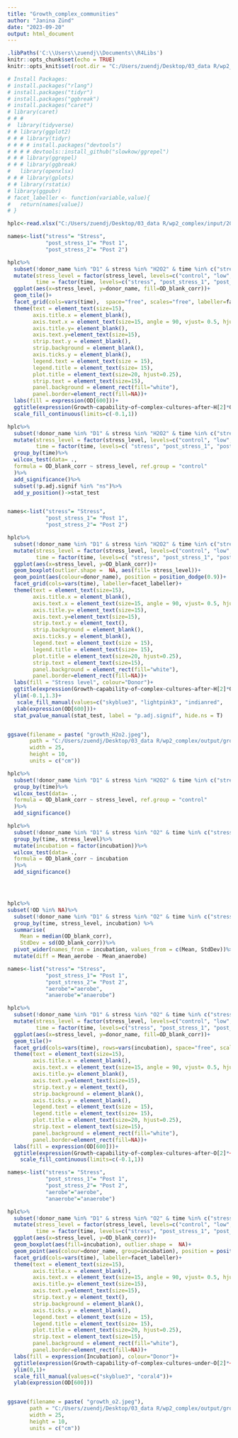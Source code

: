 ```yaml
---
title: "Growth_complex_communities"
author: "Janina Zünd"
date: "2023-09-20"
output: html_document
---
```


```r
.libPaths('C:\\Users\\zuendj\\Documents\\R4Libs')
knitr::opts_chunk$set(echo = TRUE)
knitr::opts_knit$set(root.dir = "C:/Users/zuendj/Desktop/03_data R/wp2_complex", cho = TRUE, warning = FALSE, message = FALSE)

# Install Packages:
# install.packages("rlang")
# install.packages("tidyr")
# install.packages("ggbreak")
# install.packages("caret")
# library(caret)
# # # 
#  library(tidyverse)
# # library(ggplot2)
# # # library(tidyr)
# # # # install.packages("devtools")
# # # # devtools::install_github("slowkow/ggrepel")
# # # library(ggrepel)
# # # library(ggbreak)
#   library(openxlsx)
# # # library(gplots)
# # library(rstatix)
# library(ggpubr)
# facet_labeller <- function(variable,value){
#   return(names[value])
# }
```

```r

hplc<-read.xlsx("C:/Users/zuendj/Desktop/03_data R/wp2_complex/input/20230613_hplc_list_results_stress.xlsx")

```

```r
names<-list("stress"= "Stress", 
            "post_stress_1"= "Post 1", 
            "post_stress_2"= "Post 2")

hplc%>%
  subset(!donor_name %in% "D1" & stress %in% "H2O2" & time %in% c("stress", "post_stress_1", "post_stress_2"))%>%
  mutate(stress_level = factor(stress_level, levels=c("control", "low", "median", "high", "max")),
         time = factor(time, levels=c("stress", "post_stress_1", "post_stress_2"))) %>%
  ggplot(aes(x=stress_level, y=donor_name, fill=OD_blank_corr))+
  geom_tile()+
  facet_grid(cols=vars(time),  space="free", scales="free", labeller=facet_labeller)+
  theme(text = element_text(size=15), 
        axis.title.x = element_blank(),
        axis.text.x = element_text(size=15, angle = 90, vjust= 0.5, hjust=1),
        axis.title.y= element_blank(),
        axis.text.y=element_text(size=15),
        strip.text.y = element_blank(),
        strip.background = element_blank(),
        axis.ticks.y = element_blank(),
        legend.text = element_text(size = 15),
        legend.title = element_text(size= 15),
        plot.title = element_text(size=20, hjust=0.25),
        strip.text = element_text(size=15), 
        panel.background = element_rect(fill="white"),
        panel.border=element_rect(fill=NA))+
  labs(fill = expression(OD[600]))+
  ggtitle(expression(Growth~capability~of~complex~cultures~after~H[2]*O[2]*~stress))+
  scale_fill_continuous(limits=c(-0.1,1))

```
```r
hplc%>%
  subset(!donor_name %in% "D1" & stress %in% "H2O2" & time %in% c("stress", "post_stress_1", "post_stress_2"))%>%
  mutate(stress_level = factor(stress_level, levels=c("control", "low", "median", "high", "max")),
         time = factor(time, levels=c( "stress", "post_stress_1", "post_stress_2"))) %>%
  group_by(time)%>%
  wilcox_test(data= .,
  formula = OD_blank_corr ~ stress_level, ref.group = "control" 
  )%>%
  add_significance()%>%
  subset(!p.adj.signif %in% "ns")%>%
  add_y_position()->stat_test


names<-list("stress"= "Stress", 
            "post_stress_1"= "Post 1", 
            "post_stress_2"= "Post 2")

hplc%>%
  subset(!donor_name %in% "D1" & stress %in% "H2O2" & time %in% c("stress", "post_stress_1", "post_stress_2"))%>%
  mutate(stress_level = factor(stress_level, levels=c("control", "low", "median", "high", "max")),
         time = factor(time, levels=c( "stress", "post_stress_1", "post_stress_2"))) %>%
  ggplot(aes(x=stress_level, y=OD_blank_corr))+
  geom_boxplot(outlier.shape =  NA, aes(fill= stress_level))+
  geom_point(aes(colour=donor_name), position = position_dodge(0.9))+
  facet_grid(cols=vars(time), labeller=facet_labeller)+
  theme(text = element_text(size=15), 
        axis.title.x = element_blank(),
        axis.text.x = element_text(size=15, angle = 90, vjust= 0.5, hjust=1),
        axis.title.y= element_text(size=15),
        axis.text.y=element_text(size=15),
        strip.text.y = element_text(),
        strip.background = element_blank(),
        axis.ticks.y = element_blank(),
        legend.text = element_text(size = 15),
        legend.title = element_text(size= 15),
        plot.title = element_text(size=20, hjust=0.25),
        strip.text = element_text(size=15), 
        panel.background = element_rect(fill="white"),
        panel.border=element_rect(fill=NA))+
  labs(fill = "Stress level", colour="Donor")+
  ggtitle(expression(Growth~capability~of~complex~cultures~after~H[2]*O[2]*~stress))+
  ylim(-0.1,1.3)+
   scale_fill_manual(values=c("skyblue3", "lightpink3", "indianred",   "brown4", "coral4"))+
  ylab(expression(OD[600]))+
  stat_pvalue_manual(stat_test, label = "p.adj.signif", hide.ns = T)


ggsave(filename = paste( "growth_H2o2.jpeg"),
       path = "C:/Users/zuendj/Desktop/03_data R/wp2_complex/output/growth",
       width = 25,
       height = 10,
       units = c("cm"))

```

```r
hplc%>%
  subset(!donor_name %in% "D1" & stress %in% "H2O2" & time %in% c("stress", "post_stress_1", "post_stress_2"))%>%
  group_by(time)%>%
  wilcox_test(data= .,
  formula = OD_blank_corr ~ stress_level, ref.group = "control" 
  )%>%
  add_significance()
```



```r
hplc%>%
  subset(!donor_name %in% "D1" & stress %in% "O2" & time %in% c("stress", "post_stress_1", "post_stress_2"))%>%
  group_by(time, stress_level)%>%
  mutate(incubation = factor(incubation))%>%
  wilcox_test(data= .,
  formula = OD_blank_corr ~ incubation 
  )%>%
  add_significance()




hplc%>%
subset(!OD %in% NA)%>%
  subset(!donor_name %in% "D1" & stress %in% "O2" & time %in% c("stress"))%>%
  group_by(time, stress_level, incubation) %>%
  summarise(
    Mean = median(OD_blank_corr),
    StdDev = sd(OD_blank_corr))%>%
  pivot_wider(names_from = incubation, values_from = c(Mean, StdDev))%>%
  mutate(diff = Mean_aerobe - Mean_anaerobe)
```

```r
names<-list("stress"= "Stress", 
            "post_stress_1"= "Post 1", 
            "post_stress_2"= "Post 2", 
            "aerobe"="aerobe",
            "anaerobe"="anaerobe")

hplc%>%
  subset(!donor_name %in% "D1" & stress %in% "O2" & time %in% c("stress", "post_stress_1", "post_stress_2"))%>%
  mutate(stress_level = factor(stress_level, levels=c("control", "low", "median", "high", "max")),
         time = factor(time, levels=c("stress", "post_stress_1", "post_stress_2"))) %>%
  ggplot(aes(x=stress_level, y=donor_name, fill=OD_blank_corr))+
  geom_tile()+
  facet_grid(cols=vars(time), rows=vars(incubation), space="free", scales="free", labeller=facet_labeller)+
  theme(text = element_text(size=15), 
        axis.title.x = element_blank(),
        axis.text.x = element_text(size=15, angle = 90, vjust= 0.5, hjust=1),
        axis.title.y= element_blank(),
        axis.text.y=element_text(size=15),
        strip.text.y = element_text(),
        strip.background = element_blank(),
        axis.ticks.y = element_blank(),
        legend.text = element_text(size = 15),
        legend.title = element_text(size= 15),
        plot.title = element_text(size=20, hjust=0.25),
        strip.text = element_text(size=15), 
        panel.background = element_rect(fill="white"),
        panel.border=element_rect(fill=NA))+
  labs(fill = expression(OD[600]))+
  ggtitle(expression(Growth~capability~of~complex~cultures~after~O[2]*~stress))+
    scale_fill_continuous(limits=c(-0.1,1))


```
```r
names<-list("stress"= "Stress", 
            "post_stress_1"= "Post 1", 
            "post_stress_2"= "Post 2", 
            "aerobe"="aerobe",
            "anaerobe"="anaerobe")

hplc%>%
  subset(!donor_name %in% "D1" & stress %in% "O2" & time %in% c("stress", "post_stress_1", "post_stress_2"))%>%
  mutate(stress_level = factor(stress_level, levels=c("control", "low", "median", "high", "max")),
         time = factor(time, levels=c("stress", "post_stress_1", "post_stress_2"))) %>%
  ggplot(aes(x=stress_level, y=OD_blank_corr))+
  geom_boxplot(aes(fill=incubation), outlier.shape =  NA)+
  geom_point(aes(colour=donor_name, group=incubation), position = position_dodge(0.9))+
  facet_grid(cols=vars(time), labeller=facet_labeller)+
  theme(text = element_text(size=15), 
        axis.title.x = element_blank(),
        axis.text.x = element_text(size=15, angle = 90, vjust= 0.5, hjust=1),
        axis.title.y= element_text(size=15),
        axis.text.y=element_text(size=15),
        strip.text.y = element_text(),
        strip.background = element_blank(),
        axis.ticks.y = element_blank(),
        legend.text = element_text(size = 15),
        legend.title = element_text(size= 15),
        plot.title = element_text(size=20, hjust=0.25),
        strip.text = element_text(size=15), 
        panel.background = element_rect(fill="white"),
        panel.border=element_rect(fill=NA))+
  labs(fill = expression(Incubation), colour="Donor")+
  ggtitle(expression(Growth~capability~of~complex~cultures~under~O[2]*~stress))+
  ylim(0,1)+
  scale_fill_manual(values=c("skyblue3", "coral4"))+
  ylab(expression(OD[600]))


ggsave(filename = paste( "growth_o2.jpeg"),
       path = "C:/Users/zuendj/Desktop/03_data R/wp2_complex/output/growth",
       width = 25,
       height = 10,
       units = c("cm"))

```
